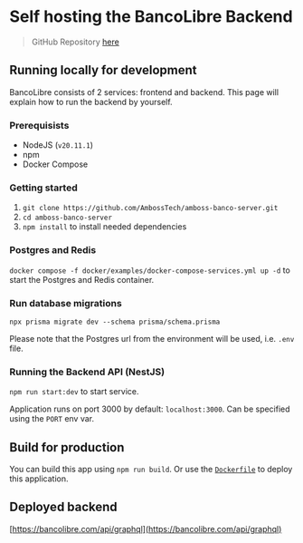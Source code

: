 # Self hosting the BancoLibre Backend

> GitHub Repository [here](https://github.com/AmbossTech/amboss-banco-server)

## Running locally for development

BancoLibre consists of 2 services: frontend and backend. This page will explain how to run the backend by yourself.

### Prerequisists

- NodeJS (`v20.11.1`)
- npm
- Docker Compose

### Getting started

1. `git clone https://github.com/AmbossTech/amboss-banco-server.git`
2. `cd amboss-banco-server`
3. `npm install` to install needed dependencies

### Postgres and Redis

`docker compose -f docker/examples/docker-compose-services.yml up -d` to start the Postgres and Redis container.

### Run database migrations

`npx prisma migrate dev --schema prisma/schema.prisma`

Please note that the Postgres url from the environment will be used, i.e. `.env` file.

### Running the Backend API (NestJS)

`npm run start:dev` to start service.

Application runs on port 3000 by default: `localhost:3000`. Can be specified using the `PORT` env var.

## Build for production

You can build this app using `npm run build`. Or use the [`Dockerfile`](https://github.com/AmbossTech/amboss-banco-server/blob/main/Dockerfile) to deploy this application.

## Deployed backend

[https://bancolibre.com/api/graphql](https://bancolibre.com/api/graphql)
